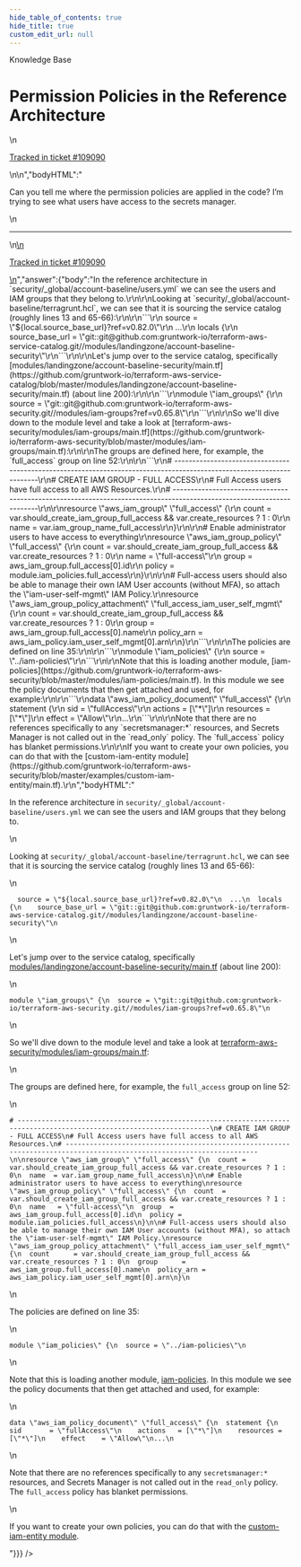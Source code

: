```yaml
---
hide_table_of_contents: true
hide_title: true
custom_edit_url: null
---
```



<head>
  <link rel="canonical" href="https://github.com/gruntwork-io/knowledge-base/discussions/525" />
</head>

<CenterLayout>
<span className="searchCategory">Knowledge Base</span>
<h1>Permission Policies in the Reference Architecture</h1>
<GitHub discussion={{"id":"D_kwDOF8slf84AQSkE","number":525,"author":{"login":"pete0emerson"},"title":"Permission Policies in the Reference Architecture","body":"\nCan you tell me where the permission policies are applied in the code? I’m trying to see what users have access to the secrets manager.\n\n---\n\n<ins datetime=\"2022-08-01T20:27:35Z\">\n  <p><a href=\"https://support.gruntwork.io/hc/requests/109090\">Tracked in ticket #109090</a></p>\n</ins>\n","bodyHTML":"<p dir=\"auto\">Can you tell me where the permission policies are applied in the code? I’m trying to see what users have access to the secrets manager.</p>\n<hr>\n<ins datetime=\"2022-08-01T20:27:35Z\">\n  <p dir=\"auto\"><a href=\"https://support.gruntwork.io/hc/requests/109090\" rel=\"nofollow\">Tracked in ticket #109090</a></p>\n</ins>","answer":{"body":"In the reference architecture in `security/_global/account-baseline/users.yml` we can see the users and IAM groups that they belong to.\r\n\r\nLooking at `security/_global/account-baseline/terragrunt.hcl`, we can see that it is sourcing the service catalog (roughly lines 13 and 65-66):\r\n\r\n```\r\n  source = \"${local.source_base_url}?ref=v0.82.0\"\r\n  ...\r\n  locals {\r\n    source_base_url = \"git::git@github.com:gruntwork-io/terraform-aws-service-catalog.git//modules/landingzone/account-baseline-security\"\r\n```\r\n\r\nLet's jump over to the service catalog, specifically [modules/landingzone/account-baseline-security/main.tf](https://github.com/gruntwork-io/terraform-aws-service-catalog/blob/master/modules/landingzone/account-baseline-security/main.tf) (about line 200):\r\n\r\n```\r\nmodule \"iam_groups\" {\r\n  source = \"git::git@github.com:gruntwork-io/terraform-aws-security.git//modules/iam-groups?ref=v0.65.8\"\r\n```\r\n\r\nSo we'll dive down to the module level and take a look at [terraform-aws-security/modules/iam-groups/main.tf](https://github.com/gruntwork-io/terraform-aws-security/blob/master/modules/iam-groups/main.tf):\r\n\r\nThe groups are defined here, for example, the `full_access` group on line 52:\r\n\r\n```\r\n# ----------------------------------------------------------------------------------------------------------------------\r\n# CREATE IAM GROUP - FULL ACCESS\r\n# Full Access users have full access to all AWS Resources.\r\n# ----------------------------------------------------------------------------------------------------------------------\r\n\r\nresource \"aws_iam_group\" \"full_access\" {\r\n  count = var.should_create_iam_group_full_access && var.create_resources ? 1 : 0\r\n  name  = var.iam_group_name_full_access\r\n}\r\n\r\n# Enable administrator users to have access to everything\r\nresource \"aws_iam_group_policy\" \"full_access\" {\r\n  count  = var.should_create_iam_group_full_access && var.create_resources ? 1 : 0\r\n  name   = \"full-access\"\r\n  group  = aws_iam_group.full_access[0].id\r\n  policy = module.iam_policies.full_access\r\n}\r\n\r\n# Full-access users should also be able to manage their own IAM User accounts (without MFA), so attach the \"iam-user-self-mgmt\" IAM Policy.\r\nresource \"aws_iam_group_policy_attachment\" \"full_access_iam_user_self_mgmt\" {\r\n  count      = var.should_create_iam_group_full_access && var.create_resources ? 1 : 0\r\n  group      = aws_iam_group.full_access[0].name\r\n  policy_arn = aws_iam_policy.iam_user_self_mgmt[0].arn\r\n}\r\n```\r\n\r\nThe policies are defined on line 35:\r\n\r\n```\r\nmodule \"iam_policies\" {\r\n  source = \"../iam-policies\"\r\n```\r\n\r\nNote that this is loading another module, [iam-policies](https://github.com/gruntwork-io/terraform-aws-security/blob/master/modules/iam-policies/main.tf). In this module we see the policy documents that then get attached and used, for example:\r\n\r\n```\r\ndata \"aws_iam_policy_document\" \"full_access\" {\r\n  statement {\r\n    sid       = \"fullAccess\"\r\n    actions   = [\"*\"]\r\n    resources = [\"*\"]\r\n    effect    = \"Allow\"\r\n...\r\n```\r\n\r\nNote that there are no references specifically to any `secretsmanager:*` resources, and Secrets Manager is not called out in the `read_only` policy. The `full_access` policy has blanket permissions.\r\n\r\nIf you want to create your own policies, you can do that with the [custom-iam-entity module](https://github.com/gruntwork-io/terraform-aws-security/blob/master/examples/custom-iam-entity/main.tf).\r\n","bodyHTML":"<p dir=\"auto\">In the reference architecture in <code class=\"notranslate\">security/_global/account-baseline/users.yml</code> we can see the users and IAM groups that they belong to.</p>\n<p dir=\"auto\">Looking at <code class=\"notranslate\">security/_global/account-baseline/terragrunt.hcl</code>, we can see that it is sourcing the service catalog (roughly lines 13 and 65-66):</p>\n<div class=\"snippet-clipboard-content notranslate position-relative overflow-auto\" data-snippet-clipboard-copy-content=\"  source = &quot;${local.source_base_url}?ref=v0.82.0&quot;\n  ...\n  locals {\n    source_base_url = &quot;git::git@github.com:gruntwork-io/terraform-aws-service-catalog.git//modules/landingzone/account-baseline-security&quot;\"><pre class=\"notranslate\"><code class=\"notranslate\">  source = \"${local.source_base_url}?ref=v0.82.0\"\n  ...\n  locals {\n    source_base_url = \"git::git@github.com:gruntwork-io/terraform-aws-service-catalog.git//modules/landingzone/account-baseline-security\"\n</code></pre></div>\n<p dir=\"auto\">Let's jump over to the service catalog, specifically <a href=\"https://github.com/gruntwork-io/terraform-aws-service-catalog/blob/master/modules/landingzone/account-baseline-security/main.tf\">modules/landingzone/account-baseline-security/main.tf</a> (about line 200):</p>\n<div class=\"snippet-clipboard-content notranslate position-relative overflow-auto\" data-snippet-clipboard-copy-content=\"module &quot;iam_groups&quot; {\n  source = &quot;git::git@github.com:gruntwork-io/terraform-aws-security.git//modules/iam-groups?ref=v0.65.8&quot;\"><pre class=\"notranslate\"><code class=\"notranslate\">module \"iam_groups\" {\n  source = \"git::git@github.com:gruntwork-io/terraform-aws-security.git//modules/iam-groups?ref=v0.65.8\"\n</code></pre></div>\n<p dir=\"auto\">So we'll dive down to the module level and take a look at <a href=\"https://github.com/gruntwork-io/terraform-aws-security/blob/master/modules/iam-groups/main.tf\">terraform-aws-security/modules/iam-groups/main.tf</a>:</p>\n<p dir=\"auto\">The groups are defined here, for example, the <code class=\"notranslate\">full_access</code> group on line 52:</p>\n<div class=\"snippet-clipboard-content notranslate position-relative overflow-auto\" data-snippet-clipboard-copy-content=\"# ----------------------------------------------------------------------------------------------------------------------\n# CREATE IAM GROUP - FULL ACCESS\n# Full Access users have full access to all AWS Resources.\n# ----------------------------------------------------------------------------------------------------------------------\n\nresource &quot;aws_iam_group&quot; &quot;full_access&quot; {\n  count = var.should_create_iam_group_full_access &amp;&amp; var.create_resources ? 1 : 0\n  name  = var.iam_group_name_full_access\n}\n\n# Enable administrator users to have access to everything\nresource &quot;aws_iam_group_policy&quot; &quot;full_access&quot; {\n  count  = var.should_create_iam_group_full_access &amp;&amp; var.create_resources ? 1 : 0\n  name   = &quot;full-access&quot;\n  group  = aws_iam_group.full_access[0].id\n  policy = module.iam_policies.full_access\n}\n\n# Full-access users should also be able to manage their own IAM User accounts (without MFA), so attach the &quot;iam-user-self-mgmt&quot; IAM Policy.\nresource &quot;aws_iam_group_policy_attachment&quot; &quot;full_access_iam_user_self_mgmt&quot; {\n  count      = var.should_create_iam_group_full_access &amp;&amp; var.create_resources ? 1 : 0\n  group      = aws_iam_group.full_access[0].name\n  policy_arn = aws_iam_policy.iam_user_self_mgmt[0].arn\n}\"><pre class=\"notranslate\"><code class=\"notranslate\"># ----------------------------------------------------------------------------------------------------------------------\n# CREATE IAM GROUP - FULL ACCESS\n# Full Access users have full access to all AWS Resources.\n# ----------------------------------------------------------------------------------------------------------------------\n\nresource \"aws_iam_group\" \"full_access\" {\n  count = var.should_create_iam_group_full_access &amp;&amp; var.create_resources ? 1 : 0\n  name  = var.iam_group_name_full_access\n}\n\n# Enable administrator users to have access to everything\nresource \"aws_iam_group_policy\" \"full_access\" {\n  count  = var.should_create_iam_group_full_access &amp;&amp; var.create_resources ? 1 : 0\n  name   = \"full-access\"\n  group  = aws_iam_group.full_access[0].id\n  policy = module.iam_policies.full_access\n}\n\n# Full-access users should also be able to manage their own IAM User accounts (without MFA), so attach the \"iam-user-self-mgmt\" IAM Policy.\nresource \"aws_iam_group_policy_attachment\" \"full_access_iam_user_self_mgmt\" {\n  count      = var.should_create_iam_group_full_access &amp;&amp; var.create_resources ? 1 : 0\n  group      = aws_iam_group.full_access[0].name\n  policy_arn = aws_iam_policy.iam_user_self_mgmt[0].arn\n}\n</code></pre></div>\n<p dir=\"auto\">The policies are defined on line 35:</p>\n<div class=\"snippet-clipboard-content notranslate position-relative overflow-auto\" data-snippet-clipboard-copy-content=\"module &quot;iam_policies&quot; {\n  source = &quot;../iam-policies&quot;\"><pre class=\"notranslate\"><code class=\"notranslate\">module \"iam_policies\" {\n  source = \"../iam-policies\"\n</code></pre></div>\n<p dir=\"auto\">Note that this is loading another module, <a href=\"https://github.com/gruntwork-io/terraform-aws-security/blob/master/modules/iam-policies/main.tf\">iam-policies</a>. In this module we see the policy documents that then get attached and used, for example:</p>\n<div class=\"snippet-clipboard-content notranslate position-relative overflow-auto\" data-snippet-clipboard-copy-content=\"data &quot;aws_iam_policy_document&quot; &quot;full_access&quot; {\n  statement {\n    sid       = &quot;fullAccess&quot;\n    actions   = [&quot;*&quot;]\n    resources = [&quot;*&quot;]\n    effect    = &quot;Allow&quot;\n...\"><pre class=\"notranslate\"><code class=\"notranslate\">data \"aws_iam_policy_document\" \"full_access\" {\n  statement {\n    sid       = \"fullAccess\"\n    actions   = [\"*\"]\n    resources = [\"*\"]\n    effect    = \"Allow\"\n...\n</code></pre></div>\n<p dir=\"auto\">Note that there are no references specifically to any <code class=\"notranslate\">secretsmanager:*</code> resources, and Secrets Manager is not called out in the <code class=\"notranslate\">read_only</code> policy. The <code class=\"notranslate\">full_access</code> policy has blanket permissions.</p>\n<p dir=\"auto\">If you want to create your own policies, you can do that with the <a href=\"https://github.com/gruntwork-io/terraform-aws-security/blob/master/examples/custom-iam-entity/main.tf\">custom-iam-entity module</a>.</p>"}}} />

</CenterLayout>
  

<!-- ##DOCS-SOURCER-START
{
  "sourcePlugin": "github-discussions",
  "hash": "4e7b187fadfab3668e6b8412d6a44851"
}
##DOCS-SOURCER-END -->
